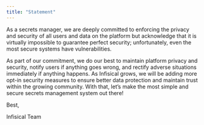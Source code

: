 ```yaml
---
title: "Statement"
---
```


As a secrets manager, we are deeply committed to enforcing the privacy and security of all users and data on the platform but acknowledge that it is virtually impossible to guarantee perfect security; unfortunately, even the most secure systems have vulnerabilities.

As part of our commitment, we do our best to maintain platform privacy and security, notify users if anything goes wrong, and rectify adverse situations immediately if anything happens. As Infisical grows, we will be adding more opt-in security measures to ensure better data protection and maintain trust within the growing community. With that, let’s make the most simple and secure secrets management system out there!

Best,

Infisical Team

